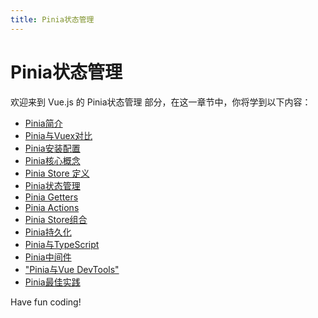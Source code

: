 ```yaml
---
title: Pinia状态管理
---
```


# Pinia状态管理

欢迎来到 Vue.js 的 Pinia状态管理 部分，在这一章节中，你将学到以下内容：

- [Pinia简介](./0-introduction-to-pinia.mdx)
- [Pinia与Vuex对比](./1-pinia-vs-vuex.mdx)
- [Pinia安装配置](./2-pinia-installation-configuration.mdx)
- [Pinia核心概念](./3-pinia-core-concepts.mdx)
- [Pinia Store 定义](./4-pinia-store-definition.mdx)
- [Pinia状态管理](./5-pinia-state-management.mdx)
- [Pinia Getters](./6-pinia-getters.mdx)
- [Pinia Actions](./7-pinia-actions.mdx)
- [Pinia Store组合](./8-pinia-store-combination.mdx)
- [Pinia持久化](./9-pinia-persistence.mdx)
- [Pinia与TypeScript](./10-pinia-and-typescript.mdx)
- [Pinia中间件](./11-pinia-middleware.mdx)
- ["Pinia与Vue DevTools"](./12-pinia-with-vue-devtools.mdx)
- [Pinia最佳实践](./13-pinia-best-practices.mdx)

Have fun coding!
